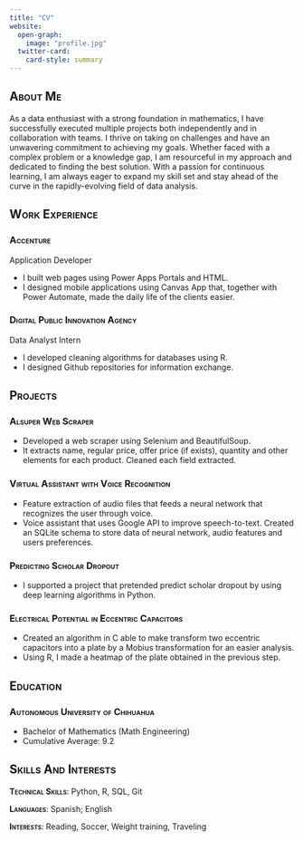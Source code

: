 ```yaml
---
title: "CV"
website:
  open-graph:
    image: "profile.jpg"
  twitter-card:
    card-style: summary
---
```


## [About Me]{.smallcaps}

As a data enthusiast with a strong foundation in mathematics, I have successfully executed multiple projects both independently and in collaboration with teams. I thrive on taking on challenges and have an unwavering commitment to achieving my goals. Whether faced with a complex problem or a knowledge gap, I am resourceful in my approach and dedicated to finding the best solution. With a passion for continuous learning, I am always eager to expand my skill set and stay ahead of the curve in the rapidly-evolving field of data analysis.

## [Work Experience]{.smallcaps}

### [Accenture]{.smallcaps}

Application Developer

-   I built web pages using Power Apps Portals and HTML.
-   I designed mobile applications using Canvas App that, together with Power Automate, made the daily life of the clients easier.

### [Digital Public Innovation Agency]{.smallcaps}

Data Analyst Intern

-   I developed cleaning algorithms for databases using R.
-   I designed Github repositories for information exchange.

## [Projects]{.smallcaps}

### [Alsuper Web Scraper]{.smallcaps}

-   Developed a web scraper using Selenium and BeautifulSoup.
-   It extracts name, regular price, offer price (if exists), quantity and other elements for each product. Cleaned each field extracted.

### [Virtual Assistant with Voice Recognition]{.smallcaps}

-   Feature extraction of audio files that feeds a neural network that recognizes the user through voice.
-   Voice assistant that uses Google API to improve speech-to-text. Created an SQLite schema to store data of neural network, audio features and users preferences.

### [Predicting Scholar Dropout]{.smallcaps}

-   I supported a project that pretended predict scholar dropout by using deep learning algorithms in Python.

### [Electrical Potential in Eccentric Capacitors]{.smallcaps}

-   Created an algorithm in C able to make transform two eccentric capacitors into a plate by a Mobius transformation for an easier analysis.
-   Using R, I made a heatmap of the plate obtained in the previous step.

## [Education]{.smallcaps}

### [Autonomous University of Chihuahua]{.smallcaps}

-   Bachelor of Mathematics (Math Engineering)
-   Cumulative Average: 9.2

## [Skills And Interests]{.smallcaps}

[**Technical Skills**]{.smallcaps}: Python, R, SQL, Git

[**Languages**]{.smallcaps}: Spanish; English

[**Interests**]{.smallcaps}: Reading, Soccer, Weight training, Traveling
